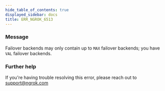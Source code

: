 ```yaml
---
hide_table_of_contents: true
displayed_sidebar: docs
title: ERR_NGROK_6513
---
```


### Message

Failover backends may only contain up to `MAX` failover backends; you have `VAL` failover backends.

### Further help

If you're having trouble resolving this error, please reach out to [support@ngrok.com](mailto:support@ngrok.com?subject=Help%20with%20ERR_NGROK_6513)
